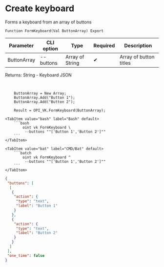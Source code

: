 ﻿---
sidebar_position: 1
description: Create keyboard and other functions to work with VK in the Open Integration Package, a free open-source integration library for 1C:Enterprise 8, OneScript and CLI
keywords: [1C, 1С, 1С:Enterprise, 1С:Enterprise 8.3, API, Integration, Services, Exchange, OneScript, CLI, VK]
---


# Create keyboard
 Forms a keyboard from an array of buttons



`Function FormKeyboard(Val ButtonArray) Export`

  | Parameter | CLI option | Type | Required | Description |
  |-|-|-|-|-|
  | ButtonArray | --buttons | Array of String | &#x2714; | Array of button titles |

  
  Returns:  String - Keyboard JSON

<br/>




```bsl title="1C:Enterprise/OneScript code example"
    ButtonArray = New Array;
    ButtonArray.Add("Button 1");
    ButtonArray.Add("Button 2");

    Result = OPI_VK.FormKeyboard(ButtonArray);
```
 

 <Tabs>
  
    <TabItem value="bash" label="Bash" default>
        ```bash
            oint vk FormKeyboard \
             --buttons ""['Button 1','Button 2']""
        ```
    </TabItem>
  
    <TabItem value="bat" label="CMD/Bat" default>
        ```batch
            oint vk FormKeyboard ^
             --buttons ""['Button 1','Button 2']""
        ```
    </TabItem>
</Tabs>


```json title="Result"
{
 "buttons": [
  [
   {
    "action": {
     "type": "text",
     "label": "Button 1"
    }
   },
   {
    "action": {
     "type": "text",
     "label": "Button 2"
    }
   }
  ]
 ],
 "one_time": false
}
```
